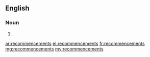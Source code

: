 ==English==

===Noun===
{{head|en|plural}}

# {{plural of|recommencement|lang=en|nocat=1}}

[[ar:recommencements]]
[[el:recommencements]]
[[fr:recommencements]]
[[mg:recommencements]]
[[my:recommencements]]